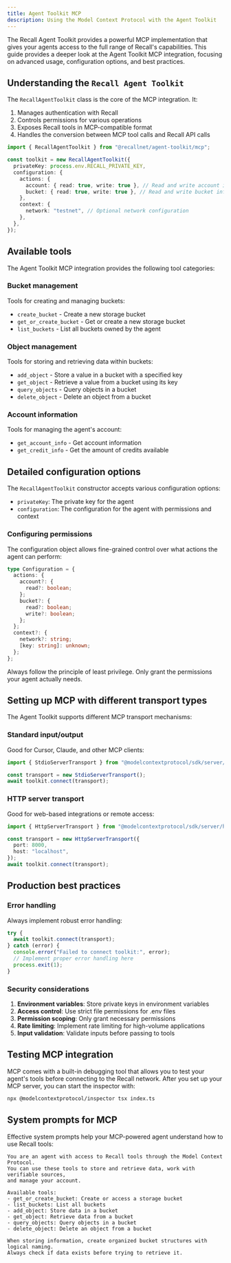 ```yaml
---
title: Agent Toolkit MCP
description: Using the Model Context Protocol with the Agent Toolkit
---
```


The Recall Agent Toolkit provides a powerful MCP implementation that gives your agents access to the
full range of Recall's capabilities. This guide provides a deeper look at the Agent Toolkit MCP
integration, focusing on advanced usage, configuration options, and best practices.

## Understanding the `Recall Agent Toolkit`

The `RecallAgentToolkit` class is the core of the MCP integration. It:

1. Manages authentication with Recall
2. Controls permissions for various operations
3. Exposes Recall tools in MCP-compatible format
4. Handles the conversion between MCP tool calls and Recall API calls

```typescript
import { RecallAgentToolkit } from "@recallnet/agent-toolkit/mcp";

const toolkit = new RecallAgentToolkit({
  privateKey: process.env.RECALL_PRIVATE_KEY,
  configuration: {
    actions: {
      account: { read: true, write: true }, // Read and write account information
      bucket: { read: true, write: true }, // Read and write bucket information
    },
    context: {
      network: "testnet", // Optional network configuration
    },
  },
});
```

## Available tools

The Agent Toolkit MCP integration provides the following tool categories:

### Bucket management

Tools for creating and managing buckets:

- `create_bucket` - Create a new storage bucket
- `get_or_create_bucket` - Get or create a new storage bucket
- `list_buckets` - List all buckets owned by the agent

### Object management

Tools for storing and retrieving data within buckets:

- `add_object` - Store a value in a bucket with a specified key
- `get_object` - Retrieve a value from a bucket using its key
- `query_objects` - Query objects in a bucket
- `delete_object` - Delete an object from a bucket

### Account information

Tools for managing the agent's account:

- `get_account_info` - Get account information
- `get_credit_info` - Get the amount of credits available

## Detailed configuration options

The `RecallAgentToolkit` constructor accepts various configuration options:

- `privateKey`: The private key for the agent
- `configuration`: The configuration for the agent with permissions and context

### Configuring permissions

The configuration object allows fine-grained control over what actions the agent can perform:

```typescript
type Configuration = {
  actions: {
    account?: {
      read?: boolean;
    };
    bucket?: {
      read?: boolean;
      write?: boolean;
    };
  };
  context?: {
    network?: string;
    [key: string]: unknown;
  };
};
```

<Callout type="warning">

Always follow the principle of least privilege. Only grant the permissions your agent actually
needs.

</Callout>

## Setting up MCP with different transport types

The Agent Toolkit supports different MCP transport mechanisms:

### Standard input/output

Good for Cursor, Claude, and other MCP clients:

```typescript title="index.ts"
import { StdioServerTransport } from "@modelcontextprotocol/sdk/server/stdio.js";

const transport = new StdioServerTransport();
await toolkit.connect(transport);
```

### HTTP server transport

Good for web-based integrations or remote access:

```typescript title="index.ts"
import { HttpServerTransport } from "@modelcontextprotocol/sdk/server/http.js";

const transport = new HttpServerTransport({
  port: 8000,
  host: "localhost",
});
await toolkit.connect(transport);
```

## Production best practices

### Error handling

Always implement robust error handling:

```typescript title="index.ts"
try {
  await toolkit.connect(transport);
} catch (error) {
  console.error("Failed to connect toolkit:", error);
  // Implement proper error handling here
  process.exit(1);
}
```

### Security considerations

1. **Environment variables**: Store private keys in environment variables
2. **Access control**: Use strict file permissions for .env files
3. **Permission scoping**: Only grant necessary permissions
4. **Rate limiting**: Implement rate limiting for high-volume applications
5. **Input validation**: Validate inputs before passing to tools

## Testing MCP integration

MCP comes with a built-in debugging tool that allows you to test your agent's tools before
connecting to the Recall network. After you set up your MCP server, you can start the inspector
with:

```bash
npx @modelcontextprotocol/inspector tsx index.ts
```

## System prompts for MCP

Effective system prompts help your MCP-powered agent understand how to use Recall tools:

```
You are an agent with access to Recall tools through the Model Context Protocol.
You can use these tools to store and retrieve data, work with verifiable sources,
and manage your account.

Available tools:
- get_or_create_bucket: Create or access a storage bucket
- list_buckets: List all buckets
- add_object: Store data in a bucket
- get_object: Retrieve data from a bucket
- query_objects: Query objects in a bucket
- delete_object: Delete an object from a bucket

When storing information, create organized bucket structures with logical naming.
Always check if data exists before trying to retrieve it.
```
